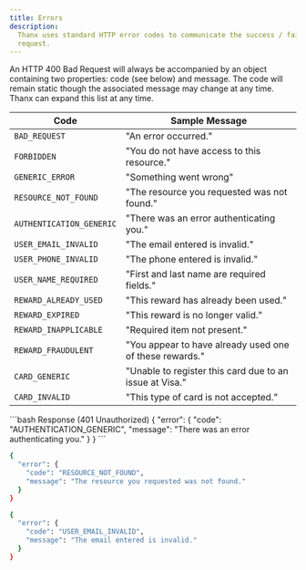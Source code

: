 ```yaml
---
title: Errors
description:
  Thanx uses standard HTTP error codes to communicate the success / failure of a
  request.
---
```


An HTTP 400 Bad Request will always be accompanied by an object containing two
properties: code (see below) and message. The code will remain static though the
associated message may change at any time. Thanx can expand this list at any
time.

| Code                     | Sample Message                                          |
| ------------------------ | ------------------------------------------------------- |
| `BAD_REQUEST`            | "An error occurred."                                    |
| `FORBIDDEN`              | "You do not have access to this resource."              |
| `GENERIC_ERROR `         | "Something went wrong"                                  |
| `RESOURCE_NOT_FOUND`     | "The resource you requested was not found."             |
| `AUTHENTICATION_GENERIC` | "There was an error authenticating you."                |
| `USER_EMAIL_INVALID`     | "The email entered is invalid."                         |
| `USER_PHONE_INVALID`     | "The phone entered is invalid."                         |
| `USER_NAME_REQUIRED`     | "First and last name are required fields."              |
| `REWARD_ALREADY_USED`    | "This reward has already been used."                    |
| `REWARD_EXPIRED`         | "This reward is no longer valid."                       |
| `REWARD_INAPPLICABLE`    | "Required item not present."                            |
| `REWARD_FRAUDULENT`      | "You appear to have already used one of these rewards." |
| `CARD_GENERIC`           | "Unable to register this card due to an issue at Visa." |
| `CARD_INVALID`           | "This type of card is not accepted."                    |

<RequestExample>
```bash Response (401 Unauthorized)
{
  "error": {
    "code":    "AUTHENTICATION_GENERIC",
    "message": "There was an error authenticating you."
  }
}
```

```bash Response (404 NOT FOUND)
{
  "error": {
    "code": "RESOURCE_NOT_FOUND",
    "message": "The resource you requested was not found."
  }
}
```

```bash Response (400 Bad Request)
{
  "error": {
    "code": "USER_EMAIL_INVALID",
    "message": "The email entered is invalid."
  }
}
```

</RequestExample>
